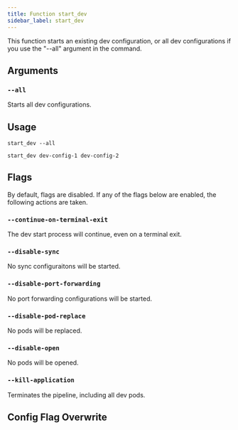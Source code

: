 ```yaml
---
title: Function start_dev
sidebar_label: start_dev
---
```



This function starts an existing dev configuration, or all dev configurations if you use the "--all" argument in the command.

## Arguments

### `--all`

Starts all dev configurations.

## Usage

```
start_dev --all
```

```
start_dev dev-config-1 dev-config-2
```

## Flags

By default, flags are disabled. If any of the flags below are enabled, the following actions are taken.

### `--continue-on-terminal-exit`

The dev start process will continue, even on a terminal exit.

### `--disable-sync`

No sync configuraitons will be started.

### `--disable-port-forwarding`

No port forwarding configurations will be started.

### `--disable-pod-replace`

No pods will be replaced.

### `--disable-open`

No pods will be opened.

### `--kill-application`

Terminates the pipeline, including all dev pods.

## Config Flag Overwrite

<FragmentConfigOverwriteFlags/>

